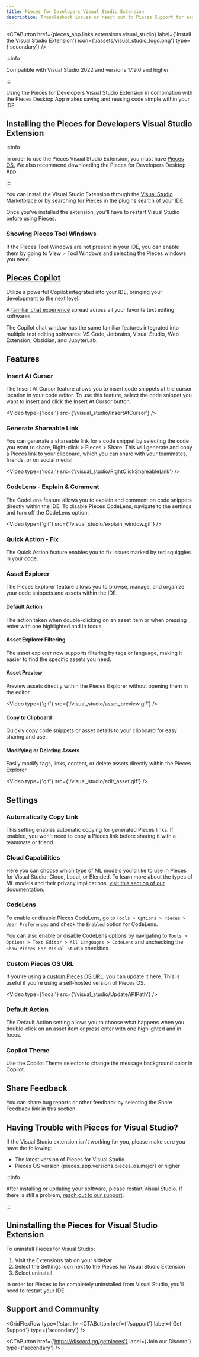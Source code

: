 ```yaml
---
title: Pieces for Developers Visual Studio Extension
description: Troubleshoot issues or reach out to Pieces Support for assistance with the Pieces for Developers Visual Studio Extension.
---
```



<CTAButton
  href={pieces_app.links.extensions.visual_studio}
  label={'Install the Visual Studio Extension'}
  icon={'/assets/visual_studio_logo.png'}
  type={'secondary'}
/>

<MiniSpacer />

:::info

Compatible with Visual Studio 2022 and versions 17.9.0 and higher

:::

<MiniSpacer />

Using the Pieces for Developers Visual Studio Extension in combination with the Pieces Desktop App makes saving and reusing code simple within your IDE.

## Installing the Pieces for Developers Visual Studio Extension

:::info

In order to use the Pieces Visual Studio Extension, you must have <a target="blank" href="/installation-getting-started/what-am-i-installing">Pieces OS.</a> We also recommend downloading the Pieces for Developers Desktop App.

:::

You can install the Visual Studio Extension through the <a target="blank" href={pieces_app.links.extensions.visual_studio}>Visual Studio Marketplace</a> or by searching for Pieces in the plugins search of your IDE.

Once you've installed the extension, you'll have to restart Visual Studio before using Pieces.

### Showing Pieces Tool Windows
If the Pieces Tool Windows are not present in your IDE, you can enable them by going to View > Tool Windows and selecting the Pieces windows you need.

## [Pieces Copilot](/features/pieces-copilot#plugin-integrations)
Utilize a powerful Copilot integrated into your IDE, bringing your development to the next level.

A [familiar chat experience](/features/pieces-copilot#plugin-integrations) spread across all your favorite text editing softwares.

The Copilot chat window has the same familiar features integrated into multiple text editing softwares: VS Code, Jetbrains, Visual Studio, Web Extension, Obsidian, and JupyterLab.

## Features

### Insert At Cursor
The Insert At Cursor feature allows you to insert code snippets at the cursor location in your code editor. To use this feature, select the code snippet you want to insert and click the Insert At Cursor button.

<Video
  type={'local'}
  src={'/visual_studio/InsertAtCursor'}
/>

### Generate Shareable Link
You can generate a shareable link for a code snippet by selecting the code you want to share, Right-click > Pieces > Share. This will generate and copy a Pieces link to your clipboard, which you can share with your teammates, friends, or on social media!

<Video
  type={'local'}
  src={'/visual_studio/RightClickShareableLink'}
/>

### CodeLens - Explain & Comment
The CodeLens feature allows you to explain and comment on code snippets directly within the IDE. To disable Pieces CodeLens, navigate to the settings and turn off the CodeLens option.

<Video
  type={'gif'}
  src={'/visual_studio/explain_window.gif'}
/>

### Quick Action - Fix
The Quick Action feature enables you to fix issues marked by red squiggles in your code.

### Asset Explorer
The Pieces Explorer feature allows you to browse, manage, and organize your code snippets and assets within the IDE.

#### Default Action
The action taken when double-clicking on an asset item or when pressing enter with one highlighted and in focus.

#### Asset Explorer Filtering
The asset explorer now supports filtering by tags or language, making it easier to find the specific assets you need.

#### Asset Preview
Preview assets directly within the Pieces Explorer without opening them in the editor.

<Video
  type={'gif'}
  src={'/visual_studio/asset_preview.gif'}
/>

#### Copy to Clipboard
Quickly copy code snippets or asset details to your clipboard for easy sharing and use.

#### Modifying or Deleting Assets
Easily modify tags, links, content, or delete assets directly within the Pieces Explorer.

<Video
  type={'gif'}
  src={'/visual_studio/edit_asset.gif'}
/>

## Settings

### Automatically Copy Link
This setting enables automatic copying for generated Pieces links. If enabled, you won't need to copy a Pieces link before sharing it with a teammate or friend.

### Cloud Capabilities
Here you can choose which type of ML models you'd like to use in Pieces for Visual Studio: Cloud, Local, or Blended. To learn more about the types of ML models and their privacy implications, [visit this section of our documentation](/privacy-and-security#our-machine-learning-models).

### CodeLens
To enable or disable Pieces CodeLens, go to `Tools > Options > Pieces > User Preferences` and check the `Enabled` option for CodeLens.

You can also enable or disable CodeLens options by navigating to `Tools > Options > Text Editor > All Languages > CodeLens` and unchecking the `Show Pieces For Visual Studio` checkbox.

### Custom Pieces OS URL
If you're using a [custom Pieces OS URL](/product-highlights-and-benefits/connecting-to-a-remote-pieces-os-instance), you can update it here. This is useful if you're using a self-hosted version of Pieces OS.

<Video
  type={'local'}
  src={'/visual_studio/UpdateAPIPath'}
/>

### Default Action
The Default Action setting allows you to choose what happens when you double-click on an asset item or press enter with one highlighted and in focus.

### Copilot Theme
Use the Copilot Theme selector to change the message background color in Copilot.

## Share Feedback
You can share bug reports or other feedback by selecting the Share Feedback link in this section.

## Having Trouble with Pieces for Visual Studio?
If the Visual Studio extension isn't working for you, please make sure you have the following:

- The latest version of Pieces for Visual Studio
- Pieces OS version {pieces_app.versions.pieces_os.major} or higher

:::info

After installing or updating your software, please restart Visual Studio. If there is still a problem, [reach out to our support](https://getpieces.typeform.com/to/mCjBSIjF#docs-vscode).

:::

## Uninstalling the Pieces for Visual Studio Extension

To uninstall Pieces for Visual Studio:

1. Visit the Extensions tab on your sidebar
2. Select the Settings icon next to the Pieces for Visual Studio Extension
3. Select uninstall

In order for Pieces to be completely uninstalled from Visual Studio, you'll need to restart your IDE.

## Support and Community

<GridFlexRow type={'start'}>
  <CTAButton
    href={'/support'}
    label={'Get Support'}
    type={'secondary'}
  />

  <CTAButton
    href={'https://discord.gg/getpieces'}
    label={'Join our Discord'}
    type={'secondary'}
  />
</GridFlexRow>
